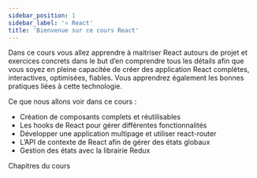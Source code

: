 ```yaml
---
sidebar_position: 1
sidebar_label: '⚛️ React'
title: 'Bienvenue sur ce cours React'
---
```


Dans ce cours vous allez apprendre à maitriser React autours de projet et exercices concrets dans le but d’en comprendre tous les détails afin que vous soyez en pleine capacitée de créer des application React complètes, interactives, optimisées, fiables. Vous apprendrez également les bonnes pratiques liées à cette technologie.

Ce que nous allons voir dans ce cours :

- Création de composants complets et réutilisables
- Les hooks de React pour gérer différentes fonctionnalités
- Développer une application multipage et utiliser react-router
- L’API de contexte de React afin de gérer des états globaux
- Gestion des états avec la librairie Redux

<p style={{ fontSize: '2rem', fontWeight: 'bold' }}>Chapitres du cours</p>


<DocCardList items={useCurrentSidebarCategory().items} />
